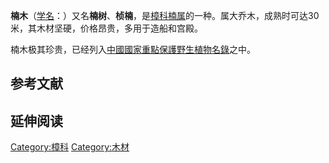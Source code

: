 {{about|楠属的一个物种|其它同属植物|楠属|另一近缘属|润楠属}}
{{Speciesbox 
| image =Phoebe zhennan - Chengdu Botanical Garden - Chengdu, China - DSC03656.JPG
| image_caption = 
| taxon =Phoebe zhennan
| authority=[[S.K.Lee|S.K.Lee]] & [[F.N.Wei|F.N.Wei]], 1979
}}
'''楠木'''（[[学名|学名]]：{{lang|la|''Phoebe zhennan''}}）又名'''楠树'''、'''桢楠'''，是[[樟科|樟科]][[楠属|楠属]]的一种{{r|theplantlist|Tropicos}}。属大乔木，成熟时可达30米，其木材坚硬，价格昂贵，多用于造船和宫殿。{{cn|现存最大的楠木殿是[[明十三陵|明十三陵]]中[[明長陵|长陵]]祾恩殿，殿内共有巨柱60根，均由整根金丝楠木制成。北京故宮也僅南薰殿楠木使用較多，已經沒有完整的楠木殿了。|time=2022-03-13}}

楠木极其珍贵，已经列入[[中國國家重點保護野生植物名錄|中國國家重點保護野生植物名錄]]之中。

==参考文献==
{{reflist|refs=
<ref name="theplantlist">[http://www.theplantlist.org/tpl1.1/record/tro-17805720 ''Phoebe zhennan'' S.K. Lee & F.N. Wei]. In: ''The Plant List'' (2013). Version 1.1. Published on the Internet; http://www.theplantlist.org/ [2018-8-22]. </ref>
<ref name="Tropicos">Tropicos.org. Missouri Botanical Garden. 22 Aug 2018 <http://www.tropicos.org/Name/17805720></ref>
}}

== 延伸阅读 ==
{{Wikisource further reading}}

{{taxonbar}}
{{Plant-stub}}

[[Category:樟科|Category:樟科]]
[[Category:木材|Category:木材]]